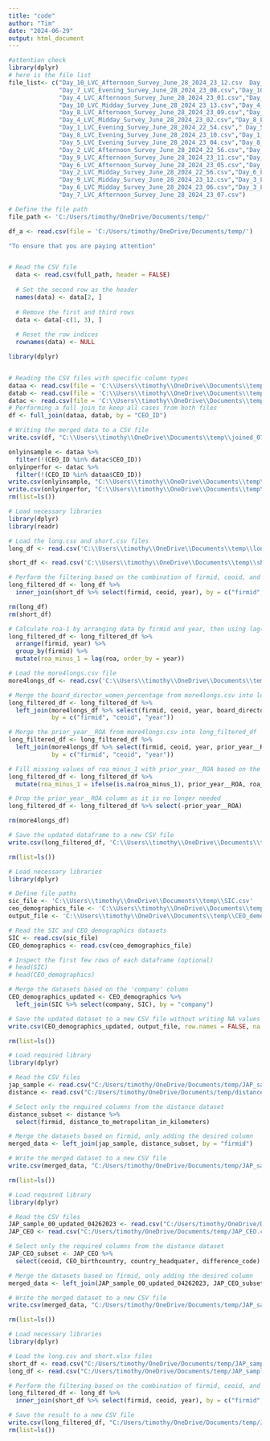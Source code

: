 ```yaml
---
title: "code"
author: "Tim"
date: "2024-06-29"
output: html_document
---
```


```r
#attention check
library(dplyr)
# here is the file list
file_list<- c("Day_10_LVC_Afternoon_Survey_June_28_2024_23_12.csv  Day_3_LVC_Midday_Survey_June_28_2024_22_58.csv",
              "Day_7_LVC_Evening_Survey_June_28_2024_23_08.csv","Day_10_LVC_Evening_Survey_June_28_2024_23_13.csv",
              "Day_4_LVC_Afternoon_Survey_June_28_2024_23_01.csv","Day_7_LVC_Midday_Survey_June_28_2024_23_08.csv",
              "Day_10_LVC_Midday_Survey_June_28_2024_23_13.csv","Day_4_LVC_Evening_Survey_June_28_2024_23_02.csv",
              "Day_8_LVC_Afternoon_Survey_June_28_2024_23_09.csv","Day_1_LVC_Afternoon_Survey_June_28_2024_22_53.csv",
              "Day_4_LVC_Midday_Survey_June_28_2024_23_02.csv","Day_8_LVC_Evening_Survey_June_28_2024_22_02.csv",
              "Day_1_LVC_Evening_Survey_June_28_2024_22_54.csv"," Day_5_LVC_Afternoon_Survey_June_28_2024_23_03.csv",
              "Day_8_LVC_Evening_Survey_June_28_2024_23_10.csv","Day_1_LVC_Midday_Survey_June_28_2024_21_59.csv",
              "Day_5_LVC_Evening_Survey_June_28_2024_23_04.csv","Day_8_LVC_Midday_Survey_June_28_2024_23_10.csv",
              "Day_2_LVC_Afternoon_Survey_June_28_2024_22_56.csv","Day_5_LVC_Midday_Survey_June_28_2024_23_04.csv",
              "Day_9_LVC_Afternoon_Survey_June_28_2024_23_11.csv","Day_2_LVC_Evening_Survey_June_28_2024_22_57.csv",
              "Day_6_LVC_Afternoon_Survey_June_28_2024_23_05.csv","Day_9_LVC_Evening_Survey_June_28_2024_23_11.csv",
              "Day_2_LVC_Midday_Survey_June_28_2024_22_56.csv","Day_6_LVC_Evening_Survey_June_28_2024_23_05.csv",
              "Day_9_LVC_Midday_Survey_June_28_2024_23_12.csv","Day_3_LVC_Afternoon_Survey_June_28_2024_22_59.csv",
              "Day_6_LVC_Midday_Survey_June_28_2024_23_06.csv","Day_3_LVC_Evening_Survey_June_28_2024_22_59.csv",
              "Day_7_LVC_Afternoon_Survey_June_28_2024_23_07.csv")

# Define the file path
file_path <- 'C:/Users/timothy/OneDrive/Documents/temp/'

df_a <- read.csv(file = 'C:/Users/timothy/OneDrive/Documents/temp/')

"To ensure that you are paying attention"


# Read the CSV file
  data <- read.csv(full_path, header = FALSE)
  
  # Set the second row as the header
  names(data) <- data[2, ]
  
  # Remove the first and third rows
  data <- data[-c(1, 3), ]
  
  # Reset the row indices
  rownames(data) <- NULL

```

```r
library(dplyr)


# Reading the CSV files with specific column types
dataa <- read.csv(file = 'C:\\Users\\timothy\\OneDrive\\Documents\\temp\\Final_sample_0706.csv', stringsAsFactors = FALSE)
datab <- read.csv(file = 'C:\\Users\\timothy\\OneDrive\\Documents\\temp\\humi_nar_0706.csv', stringsAsFactors = FALSE)
datac <- read.csv(file = 'C:\\Users\\timothy\\OneDrive\\Documents\\temp\\IDs_with_yearly.csv', stringsAsFactors = FALSE)
# Performing a full join to keep all cases from both files
df <- full_join(dataa, datab, by = "CEO_ID")

# Writing the merged data to a CSV file
write.csv(df, "C:\\Users\\timothy\\OneDrive\\Documents\\temp\\joined_0706.csv", na = '', row.names = FALSE)

onlyinsample <- dataa %>%
  filter(!(CEO_ID %in% datac$CEO_ID))
onlyinperfor <- datac %>%
  filter(!(CEO_ID %in% dataa$CEO_ID))
write.csv(onlyinsample, "C:\\Users\\timothy\\OneDrive\\Documents\\temp\\onlyinsample.csv", na = '', row.names = FALSE)
write.csv(onlyinperfor, "C:\\Users\\timothy\\OneDrive\\Documents\\temp\\onlyinperfor.csv", na = '', row.names = FALSE)
rm(list=ls())
```

```r
# Load necessary libraries
library(dplyr)
library(readr)

# Load the long.csv and short.csv files
long_df <- read.csv('C:\\Users\\timothy\\OneDrive\\Documents\\temp\\long.csv', stringsAsFactors = FALSE)

short_df <- read.csv('C:\\Users\\timothy\\OneDrive\\Documents\\temp\\short.csv', stringsAsFactors = FALSE)

# Perform the filtering based on the combination of firmid, ceoid, and year
long_filtered_df <- long_df %>%
  inner_join(short_df %>% select(firmid, ceoid, year), by = c("firmid", "ceoid", "year"))

rm(long_df)
rm(short_df)

# Calculate roa-1 by arranging data by firmid and year, then using lag() function
long_filtered_df <- long_filtered_df %>%
  arrange(firmid, year) %>% 
  group_by(firmid) %>%
  mutate(roa_minus_1 = lag(roa, order_by = year))

# Load the more4longs.csv file
more4longs_df <- read.csv('C:\\Users\\timothy\\OneDrive\\Documents\\temp\\more4longs.csv', stringsAsFactors = FALSE)

# Merge the board_director_women_percentage from more4longs.csv into long_filtered_df
long_filtered_df <- long_filtered_df %>%
  left_join(more4longs_df %>% select(firmid, ceoid, year, board_director_women_percentage), 
            by = c("firmid", "ceoid", "year"))

# Merge the prior_year__ROA from more4longs.csv into long_filtered_df
long_filtered_df <- long_filtered_df %>%
  left_join(more4longs_df %>% select(firmid, ceoid, year, prior_year__ROA), 
            by = c("firmid", "ceoid", "year"))

# Fill missing values of roa_minus_1 with prior_year__ROA based on the same firmid, ceoid, year
long_filtered_df <- long_filtered_df %>%
  mutate(roa_minus_1 = ifelse(is.na(roa_minus_1), prior_year__ROA, roa_minus_1))

# Drop the prior_year__ROA column as it is no longer needed
long_filtered_df <- long_filtered_df %>% select(-prior_year__ROA)

rm(more4longs_df)

# Save the updated dataframe to a new CSV file
write.csv(long_filtered_df, 'C:\\Users\\timothy\\OneDrive\\Documents\\temp\\long_filtered_with_roa_minus.csv', row.names = FALSE)

rm(list=ls())
```

```r
# Load necessary libraries
library(dplyr)

# Define file paths
sic_file <- 'C:\\Users\\timothy\\OneDrive\\Documents\\temp\\SIC.csv'
ceo_demographics_file <- 'C:\\Users\\timothy\\OneDrive\\Documents\\temp\\CEO_demographics.csv'
output_file <- 'C:\\Users\\timothy\\OneDrive\\Documents\\temp\\CEO_demographics_updated.csv'

# Read the SIC and CEO_demographics datasets
SIC <- read.csv(sic_file)
CEO_demographics <- read.csv(ceo_demographics_file)

# Inspect the first few rows of each dataframe (optional)
# head(SIC)
# head(CEO_demographics)

# Merge the datasets based on the 'company' column
CEO_demographics_updated <- CEO_demographics %>%
  left_join(SIC %>% select(company, SIC), by = "company")

# Save the updated dataset to a new CSV file without writing NA values
write.csv(CEO_demographics_updated, output_file, row.names = FALSE, na = "")

rm(list=ls())
```

```r
# Load required library
library(dplyr)

# Read the CSV files
jap_sample <- read.csv("C:/Users/timothy/OneDrive/Documents/temp/JAP_sample_01.csv")
distance <- read.csv("C:/Users/timothy/OneDrive/Documents/temp/distance.csv")

# Select only the required columns from the distance dataset
distance_subset <- distance %>% 
  select(firmid, distance_to_metropolitan_in_kilometers)

# Merge the datasets based on firmid, only adding the desired column
merged_data <- left_join(jap_sample, distance_subset, by = "firmid")

# Write the merged dataset to a new CSV file
write.csv(merged_data, "C:/Users/timothy/OneDrive/Documents/temp/JAP_sample_01_with_distance.csv", row.names = FALSE)

rm(list=ls())
```

```r
# Load required library
library(dplyr)

# Read the CSV files
JAP_sample_00_updated_04262023 <- read.csv("C:/Users/timothy/OneDrive/Documents/temp/JAP_sample_00_updated_04262023.csv",na.strings = "")
JAP_CEO <- read.csv("C:/Users/timothy/OneDrive/Documents/temp/JAP_CEO.csv",na.strings = "")

# Select only the required columns from the distance dataset
JAP_CEO_subset <- JAP_CEO %>% 
  select(ceoid, CEO_birthcountry, country_headquater, difference_code)

# Merge the datasets based on firmid, only adding the desired column
merged_data <- left_join(JAP_sample_00_updated_04262023, JAP_CEO_subset, by = "ceoid")

# Write the merged dataset to a new CSV file
write.csv(merged_data, "C:/Users/timothy/OneDrive/Documents/temp/JAP_sample_00_updated_04262023_with_birthinfo.csv", row.names = FALSE, na = "")

rm(list=ls())
```

```r
# Load necessary libraries
library(dplyr)

# Load the long.csv and short.xlsx files
short_df <- read.csv("C:/Users/timothy/OneDrive/Documents/temp/JAP_sample_01_with_distance.csv", na.strings = "")
long_df <- read.csv("C:/Users/timothy/OneDrive/Documents/temp/JAP_sample_00_updated_04262023_with_birthinfo.csv", na.strings = "")

# Perform the filtering based on the combination of firmid, ceoid, and year
long_filtered_df <- long_df %>%
  inner_join(short_df %>% select(firmid, ceoid, year), by = c("firmid", "ceoid", "year"))

# Save the result to a new CSV file
write.csv(long_filtered_df, "C:/Users/timothy/OneDrive/Documents/temp/JAP_sample_00_updated_04262023_with_birthinfo_short.csv", row.names = FALSE, na = "")
rm(list=ls())
```